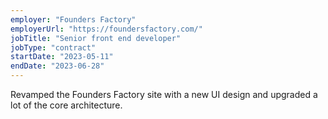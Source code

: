 ```yaml
---
employer: "Founders Factory"
employerUrl: "https://foundersfactory.com/"
jobTitle: "Senior front end developer"
jobType: "contract"
startDate: "2023-05-11"
endDate: "2023-06-28"
---
```


Revamped the Founders Factory site with a new UI design and upgraded a lot of the core architecture.
